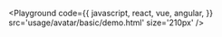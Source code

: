 

<Playground
  code={{
    javascript,
    react,
    vue,
    angular,
  }}
  src='usage/avatar/basic/demo.html'
  size='210px'
/>
